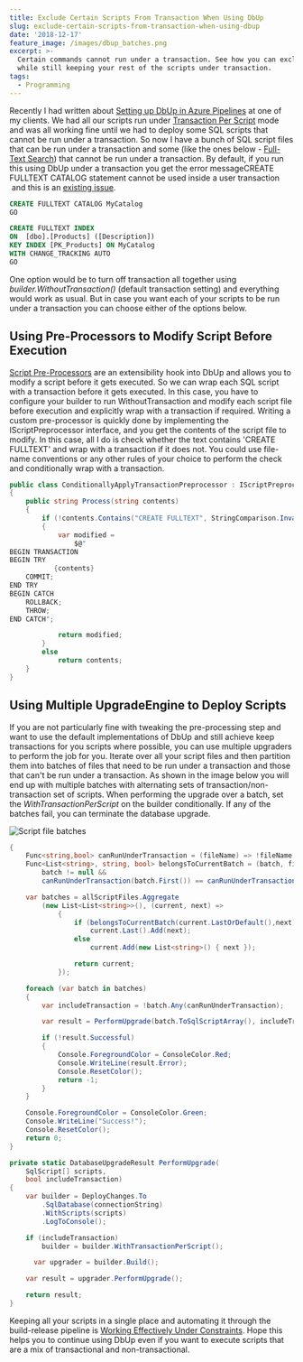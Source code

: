 ```yaml
---
title: Exclude Certain Scripts From Transaction When Using DbUp
slug: exclude-certain-scripts-from-transaction-when-using-dbup
date: '2018-12-17'
feature_image: /images/dbup_batches.png
excerpt: >-
  Certain commands cannot run under a transaction. See how you can exclude them
  while still keeping your rest of the scripts under transaction.
tags:
  - Programming
---
```

Recently I had written about [Setting up DbUp in Azure Pipelines](/blog/setting-up-dbup-in-azure-pipelines/) at one of my clients. We had all our scripts run under [Transaction Per Script](https://dbup.readthedocs.io/en/latest/more-info/transactions/) mode and was all working fine until we had to deploy some SQL scripts that cannot be run under a transaction. So now I have a bunch of SQL script files that can be run under a transaction and some (like the ones below - [Full-Text Search](https://azure.microsoft.com/en-au/blog/full-text-search-is-now-available-for-preview-in-azure-sql-database/)) that cannot be run under a transaction. By default, if you run this using DbUp under a transaction you get the error messageCREATE FULLTEXT CATALOG statement cannot be used inside a user transaction  and this is an [existing issue](https://github.com/DbUp/DbUp/issues/207).

```sql
CREATE FULLTEXT CATALOG MyCatalog
GO

CREATE FULLTEXT INDEX
ON  [dbo].[Products] ([Description])
KEY INDEX [PK_Products] ON MyCatalog
WITH CHANGE_TRACKING AUTO
GO

```

One option would be to turn off transaction all together using _builder.WithoutTransaction()_ (default transaction setting) and everything would work as usual. But in case you want each of your scripts to be run under a transaction you can choose either of the options below.

## Using Pre-Processors to Modify Script Before Execution

[Script Pre-Processors](https://dbup.readthedocs.io/en/latest/more-info/preprocessors/) are an extensibility hook into DbUp and allows you to modify a script before it gets executed. So we can wrap each SQL script with a transaction before it gets executed. In this case, you have to configure your builder to run WithoutTransaction and modify each script file before execution and explicitly wrap with a transaction if required. Writing a custom pre-processor is quickly done by implementing the IScriptPreprocessor interface, and you get the contents of the script file to modify. In this case, all I do is check whether the text contains 'CREATE FULLTEXT' and wrap with a transaction if it does not. You could use file-name conventions or any other rules of your choice to perform the check and conditionally wrap with a transaction.

```csharp
public class ConditionallyApplyTransactionPreprocessor : IScriptPreprocessor
{
    public string Process(string contents)
    {
        if (!contents.Contains("CREATE FULLTEXT", StringComparison.InvariantCultureIgnoreCase))
        {
            var modified =
                $@"
BEGIN TRANSACTION
BEGIN TRY
           {contents}
    COMMIT;
END TRY
BEGIN CATCH
    ROLLBACK;
    THROW;
END CATCH";

            return modified;
        }
        else
            return contents;
    }
}

```

## Using Multiple UpgradeEngine to Deploy Scripts

If you are not particularly fine with tweaking the pre-processing step and want to use the default implementations of DbUp and still achieve keep transactions for you scripts where possible, you can use multiple upgraders to perform the job for you. Iterate over all your script files and then partition them into batches of files that need to be run under a transaction and those that can't be run under a transaction. As shown in the image below you will end up with multiple batches with alternating sets of transaction/non-transaction set of scripts. When performing the upgrade over a batch, set the _WithTransactionPerScript_ on the builder conditionally. If any of the batches fail, you can terminate the database upgrade.

![Script file batches](/images/dbup_batches.png)
```csharp
{
    Func<string,bool> canRunUnderTransaction = (fileName) => !fileName.Contains("FullText");
    Func<List<string>, string, bool> belongsToCurrentBatch = (batch, file) =>
		batch != null &&
        canRunUnderTransaction(batch.First()) == canRunUnderTransaction(file);

    var batches = allScriptFiles.Aggregate
        (new List<List<string>>(), (current, next) =>
            {
                if (belongsToCurrentBatch(current.LastOrDefault(),next))
                    current.Last().Add(next);
                else
                    current.Add(new List<string>() { next });

                return current;
            });

    foreach (var batch in batches)
    {
        var includeTransaction = !batch.Any(canRunUnderTransaction);

        var result = PerformUpgrade(batch.ToSqlScriptArray(), includeTransaction);

        if (!result.Successful)
        {
            Console.ForegroundColor = ConsoleColor.Red;
            Console.WriteLine(result.Error);
            Console.ResetColor();
            return -1;
        }
    }

    Console.ForegroundColor = ConsoleColor.Green;
    Console.WriteLine("Success!");
    Console.ResetColor();
    return 0;
}

private static DatabaseUpgradeResult PerformUpgrade(
    SqlScript[] scripts,
    bool includeTransaction)
{
    var builder = DeployChanges.To
        .SqlDatabase(connectionString)
        .WithScripts(scripts)
        .LogToConsole();

    if (includeTransaction)
        builder = builder.WithTransactionPerScript();

      var upgrader = builder.Build();

    var result = upgrader.PerformUpgrade();

    return result;
}

```

Keeping all your scripts in a single place and automating it through the build-release pipeline is [Working Effectively Under Constraints](/blog/working-effectively-under-constraints/). Hope this helps you to continue using DbUp even if you want to execute scripts that are a mix of transactional and non-transactional.

